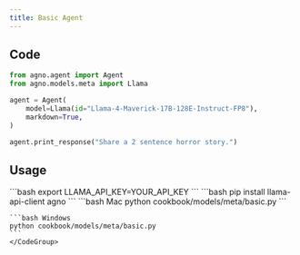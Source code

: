 ```yaml
---
title: Basic Agent
---
```


## Code

```python cookbook/models/meta/basic.py
from agno.agent import Agent
from agno.models.meta import Llama

agent = Agent(
    model=Llama(id="Llama-4-Maverick-17B-128E-Instruct-FP8"),
    markdown=True,
)

agent.print_response("Share a 2 sentence horror story.")
```

## Usage

<Steps>
  <Snippet file="create-venv-step.mdx" />

  <Step title="Set your LLAMA API key">
    ```bash
    export LLAMA_API_KEY=YOUR_API_KEY
    ```
  </Step>

  <Step title="Install libraries">
    ```bash
    pip install llama-api-client agno
    ```
  </Step>

  <Step title="Run Agent">
    <CodeGroup>
    ```bash Mac
    python cookbook/models/meta/basic.py
    ```

    ```bash Windows
    python cookbook/models/meta/basic.py
    ```
    </CodeGroup>
  </Step>
</Steps> 